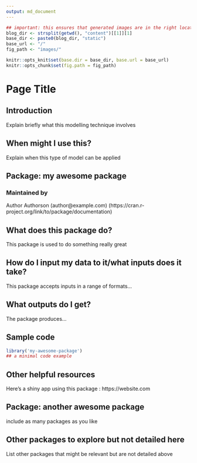 ```yaml
---
output: md_document
---
```


```r
## important: this ensures that generated images are in the right location for Hugo
blog_dir <- strsplit(getwd(), "content")[[1]][1]
base_dir <- paste0(blog_dir, "static")
base_url <- "/"
fig_path <- "images/"

knitr::opts_knit$set(base.dir = base_dir, base.url = base_url)
knitr::opts_chunk$set(fig.path = fig_path)
```

# Page Title

## Introduction
Explain briefly what this modelling technique involves

## When might I use this?
Explain when this type of model can be applied

## Package: my awesome package

### Maintained by
Author Authorson (author@example.com)
(https://cran.r-project.org/link/to/package/documentation)

## What does this package do?
This package is used to do something really great

## How do I input my data to it/what inputs does it take?
This package accepts inputs in a range of formats...

## What outputs do I get?
The package produces...

## Sample code
```r
library('my-awesome-package')
## a minimal code example
```

## Other helpful resources
Here's a shiny app using this package : https://website.com

## Package: another awesome package
include as many packages as you like

## Other packages to explore but not detailed here
List other packages that might be relevant but are not detailed above
